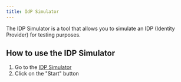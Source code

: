 ```yaml
---
title: IdP Simulator
---
```



The IDP Simulator is a tool that allows you to simulate an IDP (Identity Provider) for testing purposes.

## How to use the IDP Simulator

1. Go to the [IDP Simulator](https://idp-simulator.com/)
2. Click on the "Start" button

